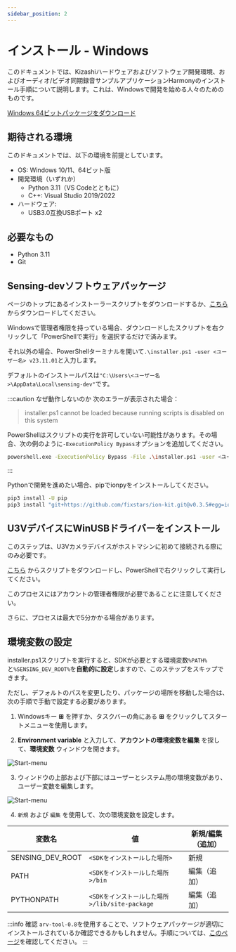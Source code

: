 ```yaml
---
sidebar_position: 2
---
```


# インストール - Windows

このドキュメントでは、Kizashiハードウェアおよびソフトウェア開発環境、およびオーディオ/ビデオ同期録音サンプルアプリケーションHarmonyのインストール手順について説明します。これは、Windowsで開発を始める人々のためのものです。


<div class="jsx-section">
<div class="board">
<a class="card" href="https://github.com/Sensing-Dev/sensing-dev-installer/releases/download/v23.10.01/installer.ps1">Windows 64ビットパッケージをダウンロード</a>
</div></div>

## 期待される環境

このドキュメントでは、以下の環境を前提としています。

* OS: Windows 10/11、64ビット版
* 開発環境（いずれか）
    * Python 3.11（VS Codeとともに）
    * C++: Visual Studio 2019/2022
* ハードウェア:
    * USB3.0互換USBポート x2

## 必要なもの

* Python 3.11
* Git

## Sensing-devソフトウェアパッケージ

ページのトップにあるインストーラースクリプトをダウンロードするか、[こちら](https://github.com/Sensing-Dev/sensing-dev-installer/releases/download/v23.10.01/installer.ps1)からダウンロードしてください。

Windowsで管理者権限を持っている場合、ダウンロードしたスクリプトを右クリックして「PowerShellで実行」を選択するだけで済みます。

それ以外の場合、PowerShellターミナルを開いて`.\installer.ps1 -user <ユーザー名> v23.11.01`と入力します。

デフォルトのインストールパスは`"C:\Users\<ユーザー名>\AppData\Local\sensing-dev"`です。

:::caution なぜ動作しないのか
次のエラーが表示された場合：

> installer.ps1 cannot be loaded because running scripts is disabled on this system

PowerShellはスクリプトの実行を許可していない可能性があります。その場合、次の例のように`-ExecutionPolicy Bypass`オプションを追加してください。

```bash
powershell.exe -ExecutionPolicy Bypass -File .\installer.ps1 -user <ユーザー名> v23.11.01
```
:::

Pythonで開発を進めたい場合、pipでionpyをインストールしてください。

```bash
pip3 install -U pip
pip3 install "git+https://github.com/fixstars/ion-kit.git@v0.3.5#egg=ionpy&subdirectory=python" 
```


## U3VデバイスにWinUSBドライバーをインストール

このステップは、U3Vカメラデバイスがホストマシンに初めて接続される際にのみ必要です。

[こちら](https://github.com/Sensing-Dev/sensing-dev-installer/releases/download/v23.10.00/installer-WinUSB.ps1) からスクリプトをダウンロードし、PowerShellで右クリックして実行してください。

このプロセスにはアカウントの管理者権限が必要であることに注意してください。

さらに、プロセスは最大で5分かかる場合があります。


## 環境変数の設定

installer.ps1スクリプトを実行すると、SDKが必要とする環境変数`%PATH%`と`%SENSING_DEV_ROOT%`を**自動的に設定**しますので、このステップをスキップできます。

ただし、デフォルトのパスを変更したり、パッケージの場所を移動した場合は、次の手順で手動で設定する必要があります。

1. Windowsキー **&#8862;** を押すか、タスクバーの角にある **&#8862;** をクリックしてスタートメニューを使用します。

2. **Environment variable** と入力して、**アカウントの環境変数を編集** を探して、**環境変数** ウィンドウを開きます。

![Start-menu](./img/start-menu.png)

3. ウィンドウの上部および下部にはユーザーとシステム用の環境変数があり、ユーザー変数を編集します。

![Start-menu](./img/environment-variables.png)

4. `新規` および `編集` を使用して、次の環境変数を設定します。

| 変数名 | 値 | 新規/編集（追加） |
| --------   | ------- | ------- |
| SENSING_DEV_ROOT | `<SDKをインストールした場所>` | 新規 |
| PATH | `<SDKをインストールした場所>/bin` | 編集（追加） |
| PYTHONPATH | `<SDKをインストールした場所>/lib/site-package` | 編集（追加） |

:::info 確認
`arv-tool-0.8`を使用することで、ソフトウェアパッケージが適切にインストールされているか確認できるかもしれません。手順については、[このページ](../external/aravis/arv-tools.md)を確認してください。
:::